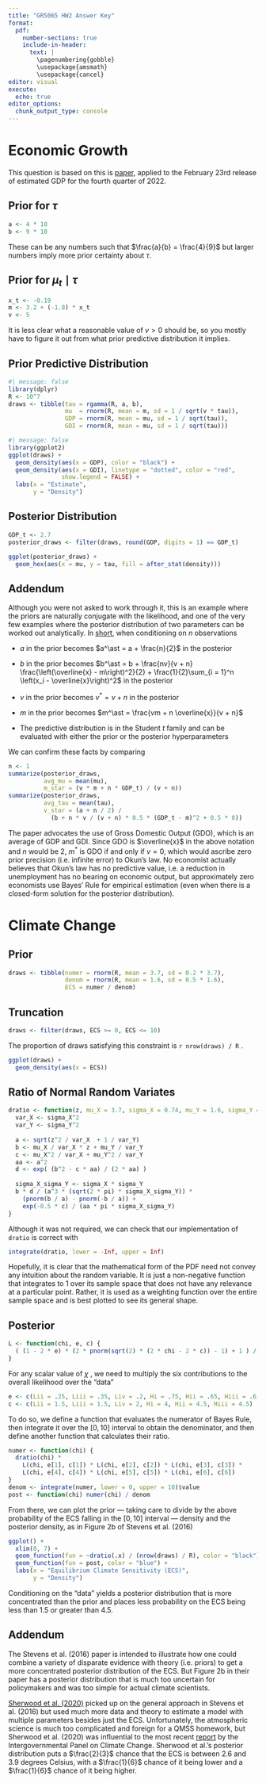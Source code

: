 ```yaml
---
title: "GR5065 HW2 Answer Key"
format: 
  pdf:
    number-sections: true
    include-in-header:
      text: |
        \pagenumbering{gobble}
        \usepackage{amsmath}
        \usepackage{cancel}
editor: visual
execute: 
  echo: true
editor_options: 
  chunk_output_type: console
---
```


# Economic Growth

This question is based on this is [paper](https://obamawhitehouse.archives.gov/sites/default/files/docs/gdo_issue_brief_final.pdf), applied to the February 23rd release of estimated GDP for the fourth quarter of $2022$.

## Prior for $\tau$

```r
a <- 4 * 10
b <- 9 * 10
```

These can be any numbers such that $\frac{a}{b} = \frac{4}{9}$ but larger numbers imply more prior certainty about $\tau$.

## Prior for $\mu_t \mid \tau$

```r
x_t <- -0.19
m <- 3.2 + (-1.8) * x_t
v <- 5
```

It is less clear what a reasonable value of $v > 0$ should be, so you mostly have to figure it out from what prior predictive distribution it implies.

## Prior Predictive Distribution

```r
#| message: false
library(dplyr)
R <- 10^7
draws <- tibble(tau = rgamma(R, a, b),
                mu  = rnorm(R, mean = m, sd = 1 / sqrt(v * tau)),
                GDP = rnorm(R, mean = mu, sd = 1 / sqrt(tau)),
                GDI = rnorm(R, mean = mu, sd = 1 / sqrt(tau)))
```

```r
#| message: false
library(ggplot2)
ggplot(draws) +
  geom_density(aes(x = GDP), color = "black") +
  geom_density(aes(x = GDI), linetype = "dotted", color = "red",
               show.legend = FALSE) +
  labs(x = "Estimate",
       y = "Density")
```

## Posterior Distribution

```r
GDP_t <- 2.7
posterior_draws <- filter(draws, round(GDP, digits = 1) == GDP_t)
```

```r
ggplot(posterior_draws) +
  geom_hex(aes(x = mu, y = tau, fill = after_stat(density)))
```

## Addendum

Although you were not asked to work through it, this is an example where the priors are naturally conjugate with the likelihood, and one of the very few examples where the posterior distribution of two parameters can be worked out analytically. In [short](https://en.wikipedia.org/wiki/Normal-gamma_distribution#Posterior_distribution_of_the_parameters), when conditioning on $n$ observations

-   $a$ in the prior becomes $a^\ast = a + \frac{n}{2}$ in the posterior

-   $b$ in the prior becomes $b^\ast = b + \frac{nv}{v + n} \frac{\left(\overline{x} - m\right)^2}{2} + \frac{1}{2}\sum_{i = 1}^n \left(x_i - \overline{x}\right)^2$ in the posterior

-   $v$ in the prior becomes $v^\ast = v + n$ in the posterior

-   $m$ in the prior becomes $m^\ast = \frac{vm + n \overline{x}}{v + n}$

-   The predictive distribution is in the Student $t$ family and can be evaluated with either the prior or the posterior hyperparameters

We can confirm these facts by comparing

```r
n <- 1
summarize(posterior_draws, 
          avg_mu = mean(mu),
          m_star = (v * m + n * GDP_t) / (v + n))
summarize(posterior_draws,
          avg_tau = mean(tau),
          v_star = (a + n / 2) / 
            (b + n * v / (v + n) * 0.5 * (GDP_t - m)^2 + 0.5 * 0))
```

The paper advocates the use of Gross Domestic Output (GDO), which is an average of GDP and GDI. Since GDO is $\overline{x}$ in the above notation and $n$ would be $2$, $m^\ast$ is GDO if and only if $v = 0$, which would ascribe zero prior precision (i.e. infinite error) to Okun's law. No economist actually believes that Okun's law has no predictive value, i.e. a reduction in unemployment has no bearing on economic output, but approximately zero economists use Bayes' Rule for empirical estimation (even when there is a closed-form solution for the posterior distribution).

# Climate Change

## Prior

```r
draws <- tibble(numer = rnorm(R, mean = 3.7, sd = 0.2 * 3.7),
                denom = rnorm(R, mean = 1.6, sd = 0.5 * 1.6),
                ECS = numer / denom)
```

## Truncation

```r
draws <- filter(draws, ECS >= 0, ECS <= 10)
```

The proportion of draws satisfying this constraint is `r nrow(draws) / R` .

```r
ggplot(draws) +
  geom_density(aes(x = ECS))
```

## Ratio of Normal Random Variates

```r
dratio <- function(z, mu_X = 3.7, sigma_X = 0.74, mu_Y = 1.6, sigma_Y = 0.8) {
  var_X <- sigma_X^2
  var_Y <- sigma_Y^2
  
  a <- sqrt(z^2 / var_X  + 1 / var_Y)
  b <- mu_X / var_X * z + mu_Y / var_Y
  c <- mu_X^2 / var_X + mu_Y^2 / var_Y
  aa <- a^2
  d <- exp( (b^2 - c * aa) / (2 * aa) )
  
  sigma_X_sigma_Y <- sigma_X * sigma_Y
  b * d / (a^3 * (sqrt(2 * pi) * sigma_X_sigma_Y)) *
    (pnorm(b / a) - pnorm(-b / a)) +
    exp(-0.5 * c) / (aa * pi * sigma_X_sigma_Y)
}
```

Although it was not required, we can check that our implementation of `dratio` is correct with

```r
integrate(dratio, lower = -Inf, upper = Inf)
```

Hopefully, it is clear that the mathematical form of the PDF need not convey any intuition about the random variable. It is just a non-negative function that integrates to $1$ over its sample space that does not have any relevance at a particular point. Rather, it is used as a weighting function over the entire sample space and is best plotted to see its general shape.

## Posterior

```r
L <- function(chi, e, c) {
  ( (1 - 2 * e) * (2 * pnorm(sqrt(2) * (2 * chi - 2 * c)) - 1) + 1 ) / 2
}
```

For any scalar value of $\chi$ , we need to multiply the six contributions to the overall likelihood over the "data"

```r
e <- c(Lii = .25, Liii = .35, Liv = .2, Hi = .75, Hii = .65, Hiii = .6)
c <- c(Lii = 1.5, Liii = 1.5, Liv = 2, Hi = 4, Hii = 4.5, Hiii = 4.5)
```

To do so, we define a function that evaluates the numerator of Bayes Rule, then integrate it over the $\left[0,10\right]$ interval to obtain the denominator, and then define another function that calculates their ratio.

```r
numer <- function(chi) {
  dratio(chi) * 
    L(chi, e[1], c[1]) * L(chi, e[2], c[2]) * L(chi, e[3], c[3]) *
    L(chi, e[4], c[4]) * L(chi, e[5], c[5]) * L(chi, e[6], c[6])
}
denom <- integrate(numer, lower = 0, upper = 10)$value
post <- function(chi) numer(chi) / denom
```

From there, we can plot the prior --- taking care to divide by the above probability of the ECS falling in the $\left[0,10\right]$ interval --- density and the posterior density, as in Figure 2b of Stevens et al. (2016)

```r
ggplot() +
  xlim(0, 7) +
  geom_function(fun = ~dratio(.x) / (nrow(draws) / R), color = "black") +
  geom_function(fun = post, color = "blue") + 
  labs(x = "Equilibrium Climate Sensitivity (ECS)",
       y = "Density")
```

Conditioning on the "data" yields a posterior distribution that is more concentrated than the prior and places less probability on the ECS being less than $1.5$ or greater than $4.5$.

## Addendum

The Stevens et al. (2016) paper is intended to illustrate how one could combine a variety of disparate evidence with theory (i.e. priors) to get a more concentrated posterior distribution of the ECS. But Figure 2b in their paper has a posterior distribution that is much too uncertain for policymakers and was too simple for actual climate scientists.

[Sherwood et al. (2020)](https://agupubs-onlinelibrary-wiley-com.ezproxy.cul.columbia.edu/doi/epdf/10.1029/2019RG000678) picked up on the general approach in Stevens et al. (2016) but used much more data and theory to estimate a model with multiple parameters besides just the ECS. Unfortunately, the atmospheric science is much too complicated and foreign for a QMSS homework, but Sherwood et al. (2020) was influential to the most recent [report](https://www.ipcc.ch/report/ar6/wg2/) by the Intergovernmental Panel on Climate Change. Sherwood et al.'s posterior distribution puts a $\frac{2}{3}$ chance that the ECS is between 2.6 and 3.9 degrees Celsius, with a $\frac{1}{6}$ chance of it being lower and a $\frac{1}{6}$ chance of it being higher.
